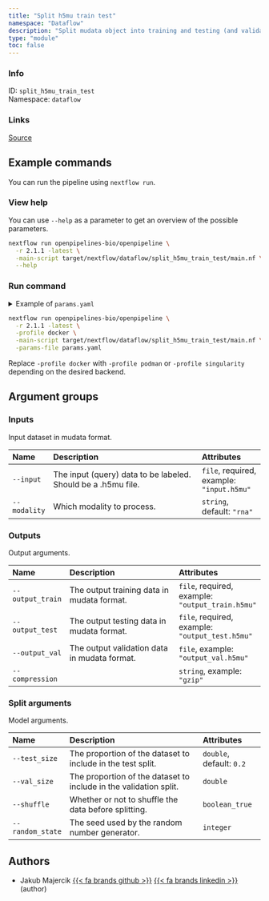 ```yaml
---
title: "Split h5mu train test"
namespace: "Dataflow"
description: "Split mudata object into training and testing (and validation) datasets based on observations into separate mudata objects."
type: "module"
toc: false
---
```


::: {.column-margin}

### Info

ID: `split_h5mu_train_test`  
Namespace: `dataflow`

### Links
[Source](https://github.com/openpipelines-bio/openpipeline/blob/2.1.1/src/dataflow/split_h5mu_train_test/config.vsh.yaml){.btn-action .btn-sm .btn-info .btn role="button"}

:::



## Example commands

You can run the pipeline using `nextflow run`.

### View help

You can use `--help` as a parameter to get an overview of the possible parameters.

```bash
nextflow run openpipelines-bio/openpipeline \
  -r 2.1.1 -latest \
  -main-script target/nextflow/dataflow/split_h5mu_train_test/main.nf \
  --help
```

### Run command

<details>
<summary>Example of `params.yaml`</summary>
```yaml
# Inputs
input: # please fill in - example: "input.h5mu"
modality: "rna"

# Outputs
# output_train: "$id.$key.output_train.h5mu"
# output_test: "$id.$key.output_test.h5mu"
# output_val: "$id.$key.output_val.h5mu"
# compression: "gzip"

# Split arguments
test_size: 0.2
# val_size: 123.0
shuffle: false
# random_state: 123

# Nextflow input-output arguments
publish_dir: # please fill in - example: "output/"
# param_list: "my_params.yaml"

# Arguments
```
</details>

```bash
nextflow run openpipelines-bio/openpipeline \
  -r 2.1.1 -latest \
  -profile docker \
  -main-script target/nextflow/dataflow/split_h5mu_train_test/main.nf \
  -params-file params.yaml
```

:::{.callout-note}
Replace `-profile docker` with `-profile podman` or `-profile singularity` depending on the desired backend.
:::

## Argument groups

### Inputs

Input dataset in mudata format.


|Name         |Description                                                   |Attributes                                |
|:----------|:--------------------------------------------------|:--------------------|
|`--input`    |The input (query) data to be labeled. Should be a .h5mu file. |`file`, required, example: `"input.h5mu"` |
|`--modality` |Which modality to process.                                    |`string`, default: `"rna"`                |


### Outputs

Output arguments.


|Name             |Description                                  |Attributes                                       |
|:----------|:--------------------------------------------------|:--------------------|
|`--output_train` |The output training data in mudata format.   |`file`, required, example: `"output_train.h5mu"` |
|`--output_test`  |The output testing data in mudata format.    |`file`, required, example: `"output_test.h5mu"`  |
|`--output_val`   |The output validation data in mudata format. |`file`, example: `"output_val.h5mu"`             |
|`--compression`  |                                             |`string`, example: `"gzip"`                      |


### Split arguments

Model arguments.


|Name             |Description                                                       |Attributes               |
|:----------|:--------------------------------------------------|:--------------------|
|`--test_size`    |The proportion of the dataset to include in the test split.       |`double`, default: `0.2` |
|`--val_size`     |The proportion of the dataset to include in the validation split. |`double`                 |
|`--shuffle`      |Whether or not to shuffle the data before splitting.              |`boolean_true`           |
|`--random_state` |The seed used by the random number generator.                     |`integer`                |

## Authors


  * Jakub Majercik [{{< fa brands github >}}](https://github.com/jakubmajercik) [{{< fa brands linkedin >}}](https://linkedin.com/in/jakubmajercik) (author)

